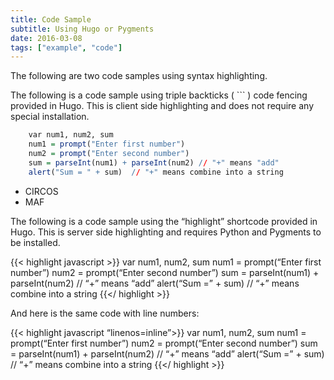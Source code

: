 ```yaml
---
title: Code Sample
subtitle: Using Hugo or Pygments
date: 2016-03-08
tags: ["example", "code"]
---
```


The following are two code samples using syntax highlighting.

<!--more-->

The following is a code sample using triple backticks ( ``` ) code fencing provided in Hugo. This is client side highlighting and does not require any special installation.

```r
    var num1, num2, sum
    num1 = prompt("Enter first number")
    num2 = prompt("Enter second number")
    sum = parseInt(num1) + parseInt(num2) // "+" means "add"
    alert("Sum = " + sum)  // "+" means combine into a string
```
- CIRCOS
- MAF

The following is a code sample using the "highlight" shortcode provided in Hugo. This is server side highlighting and requires Python and Pygments to be installed.

{{< highlight javascript >}}
    var num1, num2, sum
    num1 = prompt("Enter first number")
    num2 = prompt("Enter second number")
    sum = parseInt(num1) + parseInt(num2) // "+" means "add"
    alert("Sum = " + sum)  // "+" means combine into a string
{{</ highlight >}}


And here is the same code with line numbers:

{{< highlight javascript "linenos=inline">}}
    var num1, num2, sum
    num1 = prompt("Enter first number")
    num2 = prompt("Enter second number")
    sum = parseInt(num1) + parseInt(num2) // "+" means "add"
    alert("Sum = " + sum)  // "+" means combine into a string
{{</ highlight >}}
